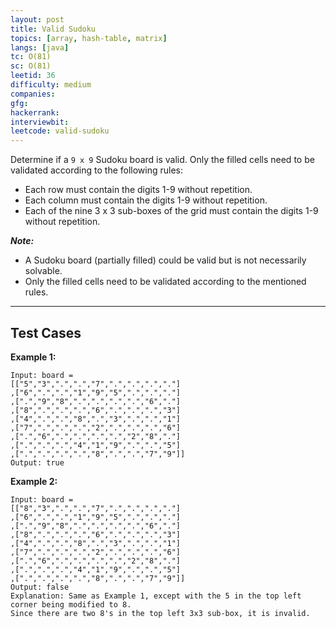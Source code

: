 ```yaml
---
layout: post
title: Valid Sudoku
topics: [array, hash-table, matrix]
langs: [java]
tc: O(81)
sc: O(81)
leetid: 36
difficulty: medium
companies: 
gfg: 
hackerrank: 
interviewbit: 
leetcode: valid-sudoku
---
```


Determine if a `9 x 9` Sudoku board is valid. Only the filled cells need to be validated according to the following rules:

- Each row must contain the digits 1-9 without repetition.
- Each column must contain the digits 1-9 without repetition.
- Each of the nine 3 x 3 sub-boxes of the grid must contain the digits 1-9 without repetition.

_**Note:**_
- A Sudoku board (partially filled) could be valid but is not necessarily solvable.
- Only the filled cells need to be validated according to the mentioned rules.

---

## Test Cases

**Example 1:** 

```
Input: board = 
[["5","3",".",".","7",".",".",".","."]
,["6",".",".","1","9","5",".",".","."]
,[".","9","8",".",".",".",".","6","."]
,["8",".",".",".","6",".",".",".","3"]
,["4",".",".","8",".","3",".",".","1"]
,["7",".",".",".","2",".",".",".","6"]
,[".","6",".",".",".",".","2","8","."]
,[".",".",".","4","1","9",".",".","5"]
,[".",".",".",".","8",".",".","7","9"]]
Output: true
```

**Example 2:**

```
Input: board = 
[["8","3",".",".","7",".",".",".","."]
,["6",".",".","1","9","5",".",".","."]
,[".","9","8",".",".",".",".","6","."]
,["8",".",".",".","6",".",".",".","3"]
,["4",".",".","8",".","3",".",".","1"]
,["7",".",".",".","2",".",".",".","6"]
,[".","6",".",".",".",".","2","8","."]
,[".",".",".","4","1","9",".",".","5"]
,[".",".",".",".","8",".",".","7","9"]]
Output: false
Explanation: Same as Example 1, except with the 5 in the top left corner being modified to 8. 
Since there are two 8's in the top left 3x3 sub-box, it is invalid.
```